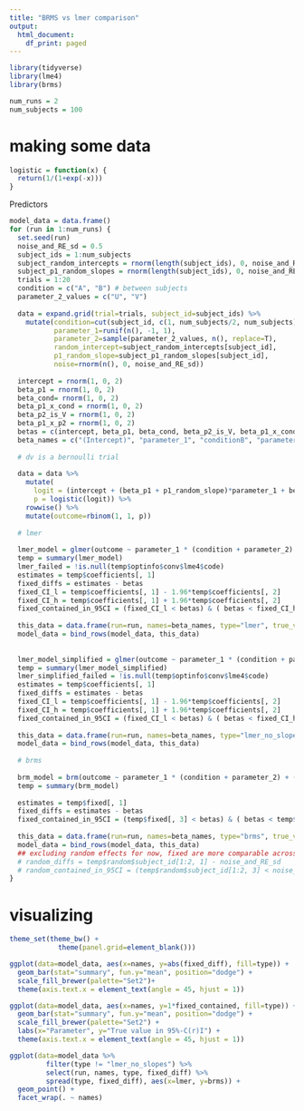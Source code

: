 ```yaml
---
title: "BRMS vs lmer comparison"
output:
  html_document:
    df_print: paged
---
```


```r
library(tidyverse)
library(lme4)
library(brms)
```

```r
num_runs = 2
num_subjects = 100
```

# making some data

```r
logistic = function(x) {
  return(1/(1+exp(-x)))
}
```


Predictors
```r

model_data = data.frame()
for (run in 1:num_runs) {
  set.seed(run)
  noise_and_RE_sd = 0.5
  subject_ids = 1:num_subjects
  subject_random_intercepts = rnorm(length(subject_ids), 0, noise_and_RE_sd)
  subject_p1_random_slopes = rnorm(length(subject_ids), 0, noise_and_RE_sd)
  trials = 1:20
  condition = c("A", "B") # between subjects
  parameter_2_values = c("U", "V")
  
  data = expand.grid(trial=trials, subject_id=subject_ids) %>%
    mutate(condition=cut(subject_id, c(1, num_subjects/2, num_subjects), labels=condition, include.lowest=T),
           parameter_1=runif(n(), -1, 1),
           parameter_2=sample(parameter_2_values, n(), replace=T),
           random_intercept=subject_random_intercepts[subject_id],
           p1_random_slope=subject_p1_random_slopes[subject_id],
           noise=rnorm(n(), 0, noise_and_RE_sd))
  
  intercept = rnorm(1, 0, 2)
  beta_p1 = rnorm(1, 0, 2)
  beta_cond= rnorm(1, 0, 2)
  beta_p1_x_cond = rnorm(1, 0, 2)
  beta_p2_is_V = rnorm(1, 0, 2)
  beta_p1_x_p2 = rnorm(1, 0, 2)
  betas = c(intercept, beta_p1, beta_cond, beta_p2_is_V, beta_p1_x_cond, beta_p1_x_p2)
  beta_names = c("(Intercept)", "parameter_1", "conditionB", "parameter_2V", "parameter_1:conditionB", "parameter_1:parameter_2V")
  
  # dv is a bernoulli trial
  
  data = data %>%
    mutate(
      logit = (intercept + (beta_p1 + p1_random_slope)*parameter_1 + beta_p2_is_V * (parameter_2 == "V") + beta_cond * (condition == "B") + beta_p1_x_cond * (parameter_1 * (condition == "B")) + beta_p1_x_p2 * (parameter_1 * (parameter_2 == "V"))),
      p = logistic(logit)) %>%
    rowwise() %>%
    mutate(outcome=rbinom(1, 1, p))
  
  # lmer
  
  lmer_model = glmer(outcome ~ parameter_1 * (condition + parameter_2) + (1 + parameter_1 | subject_id), data, family=binomial)
  temp = summary(lmer_model)
  lmer_failed = !is.null(temp$optinfo$conv$lme4$code) 
  estimates = temp$coefficients[, 1]
  fixed_diffs = estimates - betas
  fixed_CI_l = temp$coefficients[, 1] - 1.96*temp$coefficients[, 2]
  fixed_CI_h = temp$coefficients[, 1] + 1.96*temp$coefficients[, 2]
  fixed_contained_in_95CI = (fixed_CI_l < betas) & ( betas < fixed_CI_h) 
  
  this_data = data.frame(run=run, names=beta_names, type="lmer", true_value=betas, estimate=estimates, fixed_diff=fixed_diffs, fixed_contained=fixed_contained_in_95CI, convergence_failed=lmer_failed)
  model_data = bind_rows(model_data, this_data)
  
  
  lmer_model_simplified = glmer(outcome ~ parameter_1 * (condition + parameter_2) + (1 | subject_id), data, family=binomial)
  temp = summary(lmer_model_simplified)
  lmer_simplified_failed = !is.null(temp$optinfo$conv$lme4$code) 
  estimates = temp$coefficients[, 1]
  fixed_diffs = estimates - betas
  fixed_CI_l = temp$coefficients[, 1] - 1.96*temp$coefficients[, 2]
  fixed_CI_h = temp$coefficients[, 1] + 1.96*temp$coefficients[, 2]
  fixed_contained_in_95CI = (fixed_CI_l < betas) & ( betas < fixed_CI_h) 
  
  this_data = data.frame(run=run, names=beta_names, type="lmer_no_slopes", true_value=betas, estimate=estimates, fixed_diff=fixed_diffs, fixed_contained=fixed_contained_in_95CI, convergence_failed=lmer_simplified_failed)
  model_data = bind_rows(model_data, this_data)
  
  # brms
  
  brm_model = brm(outcome ~ parameter_1 * (condition + parameter_2) + (1 + parameter_1 | subject_id), data, family=bernoulli)
  temp = summary(brm_model)
  
  estimates = temp$fixed[, 1]
  fixed_diffs = estimates - betas
  fixed_contained_in_95CI = (temp$fixed[, 3] < betas) & ( betas < temp$fixed[, 4]) 
  
  this_data = data.frame(run=run, names=beta_names, type="brms", true_value=betas, estimate=estimates, fixed_diff=fixed_diffs, fixed_contained=fixed_contained_in_95CI, convergence_failed=F)
  model_data = bind_rows(model_data, this_data)
  ## excluding random effects for now, fixed are more comparable across packages
  # random_diffs = temp$random$subject_id[1:2, 1] - noise_and_RE_sd
  # random_contained_in_95CI = (temp$random$subject_id[1:2, 3] < noise_and_RE_sd) & (noise_and_RE_sd < temp$random$subject_id[1:2, 4])
}
```

# visualizing
```r
theme_set(theme_bw() +
            theme(panel.grid=element_blank()))
```


```r
ggplot(data=model_data, aes(x=names, y=abs(fixed_diff), fill=type)) +
  geom_bar(stat="summary", fun.y="mean", position="dodge") +
  scale_fill_brewer(palette="Set2")+ 
  theme(axis.text.x = element_text(angle = 45, hjust = 1))
```

```r
ggplot(data=model_data, aes(x=names, y=1*fixed_contained, fill=type)) +
  geom_bar(stat="summary", fun.y="mean", position="dodge") +
  scale_fill_brewer(palette="Set2") +
  labs(x="Parameter", y="True value in 95%-C(r)I") + 
  theme(axis.text.x = element_text(angle = 45, hjust = 1))
```

```r
ggplot(data=model_data %>%
         filter(type != "lmer_no_slopes") %>%
         select(run, names, type, fixed_diff) %>%
         spread(type, fixed_diff), aes(x=lmer, y=brms)) +
  geom_point() +
  facet_wrap(. ~ names)
```

